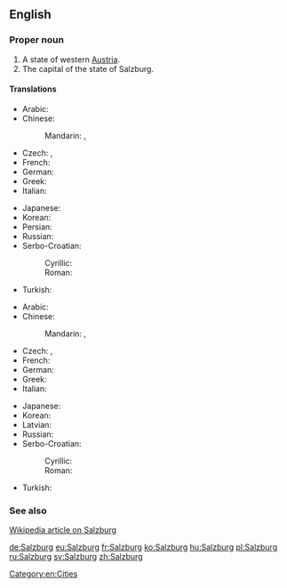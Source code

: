 ==English==

===Proper noun===
{{wikipedia}}
{{en-proper noun}}

# A state of western [[Austria]].
# The capital of the state of Salzburg.

====Translations====
{{trans-top|state}}
* Arabic: {{t|ar|سالزبورغ|m|tr=sālzbūrġ|sc=Arab}}
* Chinese:
*: Mandarin: {{t|zh|薩爾茲堡|sc=Hani}}, {{t|zh|萨尔茲堡|tr=Sà'ěrzībǎo|sc=Hani}}
* Czech: {{t|cs|Salcbursko|n}}, {{t|cs|Solnohradsko|n}}
* French: {{t-|fr|Salzbourg|m}}
* German: {{t+|de|Salzburg|n}}
* Greek: {{t|el|Σάλτσμπουργκ|tr=Sáltsbourg|sc=Grek}}
* Italian: {{t-|it|Salisburgo|m}}
{{trans-mid}}
* Japanese: {{t|ja|ザルツブルク|tr=Zarutsuburuku|sc=Jpan}}
* Korean: {{t|ko|잘츠부르크|tr=Jalcheubureukeu|sc=Kore}}
* Persian: {{t|fa|زالتسبورگ|tr=Zâlsburg|sc=fa-Arab}}
* Russian: {{t|ru|Зальцбург|m|tr=Zál'cburg}}
* Serbo-Croatian:
*: Cyrillic: {{t|sh|Салцбург|m}}
*: Roman: {{t|sh|Salcburg|m}}
* Turkish: {{t-|tr|Salzburg}}
{{trans-bottom}}

{{trans-top|capital}}
* Arabic: {{t|ar|سالزبورغ|m|tr=sālzbūrġ|sc=Arab}}
* Chinese:
*: Mandarin: {{t|zh|薩爾茲堡|sc=Hani}}, {{t|zh|萨尔茲堡|tr=Sà'ěrzībǎo|sc=Hani}}
* Czech: {{t|cs|Salcburk|m}}, {{t|cs|Solnohrad|m}}
* French: {{t-|fr|Salzbourg|m}}
* German: {{t+|de|Salzburg|n}}
* Greek: {{t|el|Σάλτσμπουργκ|tr=Sáltsbourg|sc=Grek}}
* Italian: {{t-|it|Salisburgo|f}}
{{trans-mid}}
* Japanese: {{t|ja|ザルツブルク|tr=Zarutsuburuku|sc=Jpan}}
* Korean: {{t|ko|잘츠부르크|tr=Jalcheubureukeu|sc=Kore}}
* Latvian: {{t|lv|Zalcburga|f}}
* Russian: {{t|ru|Зальцбург|m|tr=Zál'cburg}}
* Serbo-Croatian:
*: Cyrillic: {{t|sh|Салцбург|m}}
*: Roman: {{t|sh|Salcburg|m}}
* Turkish: {{t-|tr|Salzburg}}
{{trans-bottom}}

===See also===
[[w:Salzburg|Wikipedia article on Salzburg]]

[[Category:en:Cities]]

[[de:Salzburg]]
[[eu:Salzburg]]
[[fr:Salzburg]]
[[ko:Salzburg]]
[[hu:Salzburg]]
[[pl:Salzburg]]
[[ru:Salzburg]]
[[sv:Salzburg]]
[[zh:Salzburg]]